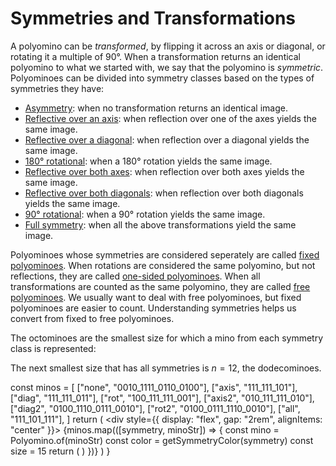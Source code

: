 
# Symmetries and Transformations

A polyomino can be _transformed_, by flipping it across an axis or diagonal, or rotating it a multiple of 90°. When a transformation returns an identical polyomino to what we started with, we say that the polyomino is _symmetric_. Polyominoes can be divided into symmetry classes based on the types of symmetries they have:

- [Asymmetry](/symmetry/none): when no transformation returns an identical image.
- [Reflective over an axis](/symmetry/axis): when reflection over one of the axes yields the same image.
- [Reflective over a diagonal](/symmetry/diag): when reflection over a diagonal yields the same image.
- [180° rotational](/symmetry/rot): when a 180° rotation yields the same image.
- [Reflective over both axes](/symmetry/axis2): when reflection over both axes yields the same image.
- [Reflective over both diagonals](/symmetry/diag2): when reflection over both diagonals yields the same image.
- [90° rotational](/symmetry/rot): when a 90° rotation yields the same image.
- [Full symmetry](/symmetry/all): when all the above transformations yield the same image.

Polyominoes whose symmetries are considered seperately are called [fixed polyominoes](/glossary/fixed). When rotations are considered the same polyomino, but not reflections, they are called [one-sided polyominoes](/glossary/one-sided). When all transformations are counted as the same polyomino, they are called [free polyominoes](/glossary/free). We usually want to deal with free polyominoes, but fixed polyominoes are easier to count. Understanding symmetries helps us convert from fixed to free polyominoes.

The octominoes are the smallest size for which a mino from each symmetry class is represented:

<OctominoSymmetries />

The next smallest size that has all symmetries is $n = 12$, the dodecominoes.

  const minos = [
    ["none", "0010_1111_0110_0100"],
    ["axis", "111_111_101"],
    ["diag", "111_111_011"],
    ["rot", "100_111_111_001"],
    ["axis2", "010_111_111_010"],
    ["diag2", "0100_1110_0111_0010"],
    ["rot2", "0100_0111_1110_0010"],
    ["all", "111_101_111"],
  ]
  return (
    <div style={{ display: "flex", gap: "2rem", alignItems: "center" }}>
      {minos.map(([symmetry, minoStr]) => {
        const mino = Polyomino.of(minoStr)
        const color = getSymmetryColor(symmetry)
        const size = 15
        return (
          <MinoDiv mino={mino} stroke="black" fill={color} size={size}>
            <SymmetryMarkers
              mino={mino}
              size={size}
              stroke="white"
              strokeWidth={2}
            />
          </MinoDiv>
        )
      })}
    </div>
  )
}
